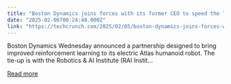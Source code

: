 ```yaml
---
title: "Boston Dynamics joins forces with its former CEO to speed the learning of its Atlas humanoid robot"
date: "2025-02-06T00:24:48.000Z"
link: "https://techcrunch.com/2025/02/05/boston-dynamics-joins-forces-with-its-former-ceo-to-speed-the-learning-of-its-atlas-humanoid-robot/"
---
```


Boston Dynamics Wednesday announced a partnership designed to bring improved reinforcement learning to its electric Atlas humanoid robot. The tie-up is with the Robotics &#38; AI Institute (RAI Instit...

[Read more](https://techcrunch.com/2025/02/05/boston-dynamics-joins-forces-with-its-former-ceo-to-speed-the-learning-of-its-atlas-humanoid-robot/)
